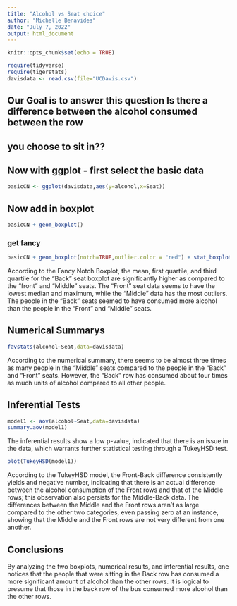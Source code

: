 ```yaml
---
title: "Alcohol vs Seat choice"
author: "Michelle Benavides"
date: "July 7, 2022"
output: html_document
---
```


```r
knitr::opts_chunk$set(echo = TRUE)
```

```r
require(tidyverse)
require(tigerstats)
davisdata <- read.csv(file="UCDavis.csv")
```
## Our Goal is to answer this question Is there a difference between the alcohol consumed between the row
## you choose to sit in??

## Now with ggplot - first select the basic data

```r
basicCN <- ggplot(davisdata,aes(y=alcohol,x=Seat))
```
## Now add in boxplot

```r
basicCN + geom_boxplot()
```
  
  
### get fancy  

```r
basicCN + geom_boxplot(notch=TRUE,outlier.color = "red") + stat_boxplot(geom ='errorbar') + labs(title="Fancy notch boxplot \n with 2 lines")
```

According to the Fancy Notch Boxplot, the mean, first quartile, and third quartile for the "Back" seat boxplot are significantly higher as  compared to the "front" and "Middle" seats. The "Front" seat data seems to have the lowest median and maximum, while the "Middle" data has the most outliers. The people in the "Back" seats seemed to have consumed more alcohol than the people in the "Front" and "Middle" seats. 

## Numerical Summarys 

```r
favstats(alcohol~Seat,data=davisdata)
```

According to the numerical summary, there seems to be almost three times as many people in the "Middle" seats compared to the people in the "Back" and "Front" seats. However, the "Back" row has consumed about four times as much units of alcohol compared to all other people. 

## Inferential Tests

```r
model1 <- aov(alcohol~Seat,data=davisdata)
summary.aov(model1)
```

The inferential results show a low p-value, indicated that there is an issue in the data, which warrants further statistical testing through a TukeyHSD test. 

```r
plot(TukeyHSD(model1))
```

According to the TukeyHSD model, the Front-Back difference consistently yields and negative number, indicating that there is an actual difference between the alcohol consumption  of the Front rows and that of the Middle rows; this observation also persists for the Middle-Back data. The differences between  the Middle and the Front rows aren't as large compared to the other two categories, even passing zero at an instance, showing that the Middle and the Front rows are not very different from one another. 

## Conclusions

By analyzing the two boxplots, numerical results, and inferential results, one notices that the people that were sitting in the Back row has consumed a more significant amount of alcohol than the other rows. It is logical to presume that those in the back row of the bus consumed more alcohol than the other rows. 


